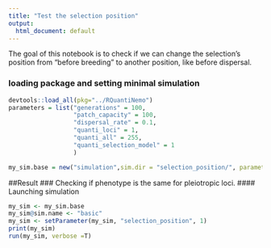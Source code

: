 ```yaml
---
title: "Test the selection position"
output:
  html_document: default
---
```

The goal of this notebook is to check if we can change the selection's position from "before breeding" to another position, like before dispersal. 

### loading package and setting minimal simulation
```r
devtools::load_all(pkg="../RQuantiNemo")
parameters = list("generations" = 100,
                  "patch_capacity" = 100,
                  "dispersal_rate" = 0.1,
                  "quanti_loci" = 1,
                  "quanti_all" = 255,
                  "quanti_selection_model" = 1
                  )

my_sim.base = new("simulation",sim.dir = "selection_position/", parameters = parameters)
```



##Result
### Checking if phenotype is the same for pleiotropic loci. 
#### Launching simulation
```r
my_sim <- my_sim.base
my_sim@sim.name <- "basic"
my_sim <- setParameter(my_sim, "selection_position", 1)
print(my_sim)
run(my_sim, verbose =T)
```

